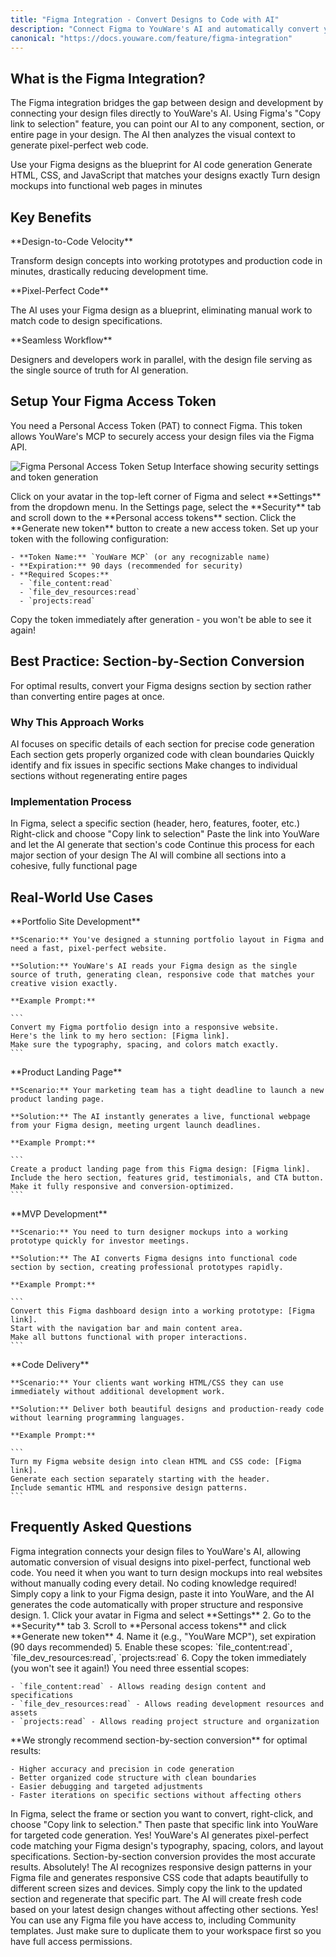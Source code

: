 ```yaml
---
title: "Figma Integration - Convert Designs to Code with AI"
description: "Connect Figma to YouWare's AI and automatically convert your designs into pixel-perfect, responsive web code. Complete setup guide and best practices."
canonical: "https://docs.youware.com/feature/figma-integration"
---
```


## What is the Figma Integration?

The Figma integration bridges the gap between design and development by connecting your design files directly to YouWare's AI. Using Figma's "Copy link to selection" feature, you can point our AI to any component, section, or entire page in your design. The AI then analyzes the visual context to generate pixel-perfect web code.

<CardGroup cols={3}>
  <Card title="Design-First Approach" icon="palette">
    Use your Figma designs as the blueprint for AI code generation
  </Card>
  <Card title="Pixel-Perfect Output" icon="check">
    Generate HTML, CSS, and JavaScript that matches your designs exactly
  </Card>
  <Card title="Instant Conversion" icon="zap">
    Turn design mockups into functional web pages in minutes
  </Card>
</CardGroup>

## Key Benefits

<Card title="Accelerated Development" icon="rocket">
  **Design-to-Code Velocity**

  Transform design concepts into working prototypes and production code in minutes, drastically reducing development time.
</Card>

<Card title="Perfect Accuracy" icon="check-circle">
  **Pixel-Perfect Code**

  The AI uses your Figma design as a blueprint, eliminating manual work to match code to design specifications.
</Card>

<Card title="Team Collaboration" icon="users">
  **Seamless Workflow**

  Designers and developers work in parallel, with the design file serving as the single source of truth for AI generation.
</Card>

## Setup Your Figma Access Token

<Warning>
  You need a Personal Access Token (PAT) to connect Figma. This token allows YouWare's MCP to securely access your design files via the Figma API.
</Warning>

![Figma Personal Access Token Setup Interface showing security settings and token generation](/images/figma-token-setup-guide.png)

<Steps>
  <Step title="Access Profile Settings">
    Click on your avatar in the top-left corner of Figma and select **Settings** from the dropdown menu.
  </Step>
  <Step title="Navigate to Security">
    In the Settings page, select the **Security** tab and scroll down to the **Personal access tokens** section.
  </Step>
  <Step title="Generate New Token">
    Click the **Generate new token** button to create a new access token.
  </Step>
  <Step title="Configure Token Settings">
    Set up your token with the following configuration:

    - **Token Name:** `YouWare MCP` (or any recognizable name)
    - **Expiration:** 90 days (recommended for security)
    - **Required Scopes:**
      - `file_content:read`
      - `file_dev_resources:read`
      - `projects:read`
  </Step>
  <Step title="Save Token Securely">
    <Note>
      Copy the token immediately after generation - you won't be able to see it again!
    </Note>
  </Step>
</Steps>

## Best Practice: Section-by-Section Conversion

<Tip>
  For optimal results, convert your Figma designs section by section rather than converting entire pages at once.
</Tip>

### Why This Approach Works

<CardGroup cols={2}>
  <Card title="Higher Accuracy" icon="circle">
    AI focuses on specific details of each section for precise code generation
  </Card>
  <Card title="Better Structure" icon="square">
    Each section gets properly organized code with clean boundaries
  </Card>
  <Card title="Easier Debugging" icon="bug">
    Quickly identify and fix issues in specific sections
  </Card>
  <Card title="Faster Iterations" icon="repeat">
    Make changes to individual sections without regenerating entire pages
  </Card>
</CardGroup>

### Implementation Process

<Steps>
  <Step title="Select Design Section">
    In Figma, select a specific section (header, hero, features, footer, etc.)
  </Step>
  <Step title="Copy Section Link">
    Right-click and choose "Copy link to selection"
  </Step>
  <Step title="Generate Code">
    Paste the link into YouWare and let the AI generate that section's code
  </Step>
  <Step title="Repeat for Each Section">
    Continue this process for each major section of your design
  </Step>
  <Step title="Assemble Final Page">
    The AI will combine all sections into a cohesive, fully functional page
  </Step>
</Steps>

## Real-World Use Cases

<Tabs>
  <Tab title="Pro Creator">
    **Portfolio Site Development**

    **Scenario:** You've designed a stunning portfolio layout in Figma and need a fast, pixel-perfect website.

    **Solution:** YouWare's AI reads your Figma design as the single source of truth, generating clean, responsive code that matches your creative vision exactly.

    **Example Prompt:**

    ```
    Convert my Figma portfolio design into a responsive website. 
    Here's the link to my hero section: [Figma link]. 
    Make sure the typography, spacing, and colors match exactly.
    ```
  </Tab>
  <Tab title="Small Business">
    **Product Landing Page**

    **Scenario:** Your marketing team has a tight deadline to launch a new product landing page.

    **Solution:** The AI instantly generates a live, functional webpage from your Figma design, meeting urgent launch deadlines.

    **Example Prompt:**

    ```
    Create a product landing page from this Figma design: [Figma link]. 
    Include the hero section, features grid, testimonials, and CTA button. 
    Make it fully responsive and conversion-optimized.
    ```
  </Tab>
  <Tab title="Startup Founder">
    **MVP Development**

    **Scenario:** You need to turn designer mockups into a working prototype quickly for investor meetings.

    **Solution:** The AI converts Figma designs into functional code section by section, creating professional prototypes rapidly.

    **Example Prompt:**

    ```
    Convert this Figma dashboard design into a working prototype: [Figma link]. 
    Start with the navigation bar and main content area. 
    Make all buttons functional with proper interactions.
    ```
  </Tab>
  <Tab title="Freelance Designer">
    **Code Delivery**

    **Scenario:** Your clients want working HTML/CSS they can use immediately without additional development work.

    **Solution:** Deliver both beautiful designs and production-ready code without learning programming languages.

    **Example Prompt:**

    ```
    Turn my Figma website design into clean HTML and CSS code: [Figma link]. 
    Generate each section separately starting with the header.
    Include semantic HTML and responsive design patterns.
    ```
  </Tab>
</Tabs>

## Frequently Asked Questions

<AccordionGroup>
  <Accordion title="What is Figma integration and why do I need it?" icon="info">
    Figma integration connects your design files to YouWare's AI, allowing automatic conversion of visual designs into pixel-perfect, functional web code. You need it when you want to turn design mockups into real websites without manually coding every detail.
  </Accordion>
  <Accordion title="Do I need coding knowledge to use this?" icon="code">
    No coding knowledge required! Simply copy a link to your Figma design, paste it into YouWare, and the AI generates the code automatically with proper structure and responsive design.
  </Accordion>
  <Accordion title="How do I get a Figma Personal Access Token?" icon="key">
    1. Click your avatar in Figma and select **Settings**
    2. Go to the **Security** tab
    3. Scroll to **Personal access tokens** and click **Generate new token**
    4. Name it (e.g., "YouWare MCP"), set expiration (90 days recommended)
    5. Enable these scopes: `file_content:read`, `file_dev_resources:read`, `projects:read`
    6. Copy the token immediately (you won't see it again!)
  </Accordion>
  <Accordion title="What Figma permissions do I need?" icon="shield">
    You need three essential scopes:

    - `file_content:read` - Allows reading design content and specifications
    - `file_dev_resources:read` - Allows reading development resources and assets
    - `projects:read` - Allows reading project structure and organization
  </Accordion>
  <Accordion title="Should I convert entire pages or sections?" icon="square">
    **We strongly recommend section-by-section conversion** for optimal results:

    - Higher accuracy and precision in code generation
    - Better organized code structure with clean boundaries
    - Easier debugging and targeted adjustments
    - Faster iterations on specific sections without affecting others
  </Accordion>
  <Accordion title="How do I copy a link to a specific section?" icon="link">
    In Figma, select the frame or section you want to convert, right-click, and choose "Copy link to selection." Then paste that specific link into YouWare for targeted code generation.
  </Accordion>
  <Accordion title="Will the generated code match my design exactly?" icon="circle">
    Yes! YouWare's AI generates pixel-perfect code matching your Figma design's typography, spacing, colors, and layout specifications. Section-by-section conversion provides the most accurate results.
  </Accordion>
  <Accordion title="Does it work with responsive designs?" icon="phone">
    Absolutely! The AI recognizes responsive design patterns in your Figma file and generates responsive CSS code that adapts beautifully to different screen sizes and devices.
  </Accordion>
  <Accordion title="What if I update my design later?" icon="repeat">
    Simply copy the link to the updated section and regenerate that specific part. The AI will create fresh code based on your latest design changes without affecting other sections.
  </Accordion>
  <Accordion title="Can I use Community templates?" icon="users">
    Yes! You can use any Figma file you have access to, including Community templates. Just make sure to duplicate them to your workspace first so you have full access permissions.
  </Accordion>
</AccordionGroup>